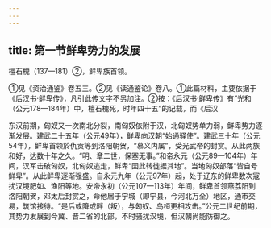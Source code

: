 ```yaml
---
---
---
```

title: 第一节鲜卑势力的发展
---



檀石槐（137—181）②，鲜卑族首领。

①见《资治通鉴》卷五三。②见《读通鉴论》卷八。①此篇材料，主要依据于《后汉书·鲜卑传》，凡引此传文字不另加注。②按：《后汉书·鲜卑传》有“光和（公元178—184年）中，檀石槐死，时年四十五”的记载，而《后汉

东汉前期，匈奴又一次南北分裂，南匈奴依附于汉，北匈奴势单力弱，鲜卑势力逐渐发展。建武二十五年（公元49年），鲜卑向汉朝“始通驿使”。建武三十年（公元54年），鲜卑首领於仇贡等到洛阳朝贺，“慕义内属”，受光武帝的封赏。从此两族和好，达数十年之久。“明、章二世，保塞无事。”和帝永元（公元89—104年）年间，汉军击破匈奴，北匈奴逃走，鲜卑“因此转徙据其地”。当地匈奴部落“皆自号鲜卑”。从此鲜卑逐渐强盛。自永元九年（公元97年）起，处于辽东的鲜卑数次寇扰汉境肥如、渔阳等地。安帝永初（公元107—113年）年间，鲜卑首领燕荔阳到洛阳朝贺，邓太后封赏之，命他居于宁城（即宁县，今河北万全）地区，通市交易，筑馆接待。“是后或降或畔（叛），与匈奴、乌桓更相攻击。”公元二世纪前期，其势力发展到今冀、晋二省的北部，不时骚扰汉境，但汉朝尚能防御之。